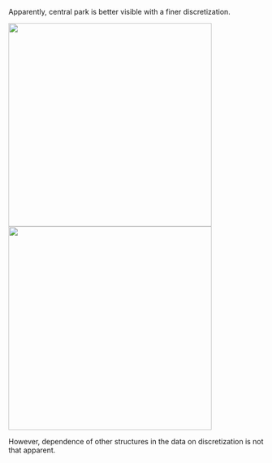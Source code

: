 Apparently, central park is better visible with a finer discretization. 

<img src="https://github.com/jArumugam/BigFish/blob/master/results/binned_fares_40x40.png" width="400" height="400" /><img src="https://github.com/jArumugam/BigFish/blob/master/results/binned_fares_80x80.png" width="400" height="400" /> 

However, dependence of other structures in the data on discretization is not that apparent. 

